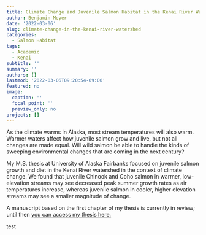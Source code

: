 ```yaml
---
title: Climate Change and Juvenile Salmon Habitat in the Kenai River Watershed
author: Benjamin Meyer
date: '2022-03-06'
slug: climate-change-in-the-kenai-river-watershed
categories:
  - Salmon Habitat
tags:
  - Academic
  - Kenai
subtitle: ''
summary: ''
authors: []
lastmod: '2022-03-06T09:20:54-09:00'
featured: no
image:
  caption: ''
  focal_point: ''
  preview_only: no
projects: []
---
```


As the climate warms in Alaska, most stream temperatures will also warm. Warmer waters affect how juvenile salmon grow and live, but not all changes are made equal. Will wild salmon be able to handle the kinds of sweeping environmental changes that are coming in the next century?

My M.S. thesis at University of Alaska Fairbanks focused on juvenile salmon growth and diet in the Kenai River watershed in the context of climate change. We found that juvenile Chinook and Coho salmon in warmer, low-elevation streams may see decreased peak summer growth rates as air temperatures increase, whereas juvenile salmon in cooler, higher elevation streams may see a smaller magnitude of change.

A manuscript based on the first chapter of my thesis is currently in review; until then [you can access my thesis here.](https://www.benjamin-meyer.net/publications/meyer_2020_ms_thesis/)

test
